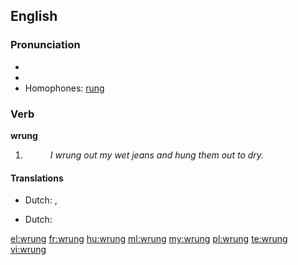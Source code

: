 ==English==

===Pronunciation===
* {{IPA|/ˈrʌɳ/}}
* {{audio|En-us-wrung.ogg|Audio (US)}}
* Homophones: [[rung]]

===Verb===
'''wrung'''

# {{past of|wring}}
#: ''I wrung out my wet jeans and hung them out to dry.''

====Translations====
{{trans-top|past tense of wring}}
* Dutch: {{t+|nl|wrong}}, {{t-|nl|wrongen}}
{{trans-mid}}
{{trans-bottom}}

{{trans-top|past participle of wring}}
* Dutch: {{t+|nl|gewrongen}}
{{trans-mid}}
{{trans-bottom}}

[[el:wrung]]
[[fr:wrung]]
[[hu:wrung]]
[[ml:wrung]]
[[my:wrung]]
[[pl:wrung]]
[[te:wrung]]
[[vi:wrung]]